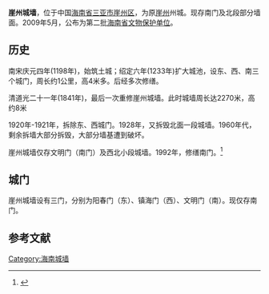 '''崖州城墙'''，位于中国[[海南省|海南省]][[三亚市|三亚市]][[崖州区|崖州区]]，为原[[崖州|崖州]]州城。现存南门及北段部分墙面。2009年5月，公布为第二批[[海南省文物保护单位|海南省文物保护单位]]。

== 历史 ==
南宋庆元四年(1198年)，始筑土城；绍定六年(1233年)扩大城池，设东、西、南三个城门，周长约1公里，高4米多。后经多次修缮。

清道光二十一年(1841年)，最后一次重修崖州城墙。此时城墙周长达2270米，高约8米

1920年-1921年，拆除东、西城门。1928年，又拆毁北面一段城墙。1960年代，剩余拆墙大部分拆毁，大部分墙基遭到破坏。

崖州城墙仅存文明门（南门）及西北小段城墙。1992年，修缮南门。<ref>{{Cite web |url=http://www.hi.chinanews.com/hnnew/2013-05-03/301182.html |title=三亚全力抢救崖州古城 回应保护不力质疑 |access-date=2015-04-12 |archive-date=2018-10-06 |archive-url=https://web.archive.org/web/20181006020819/http://www.hi.chinanews.com/hnnew/2013-05-03/301182.html |dead-url=yes }}</ref>

== 城门 ==
崖州城墙设有三门，分别为阳春门（东）、镇海门（西）、文明门（南）。现仅存南门。

==参考文献==
{{reflist}}

[[Category:海南城墙|Category:海南城墙]]